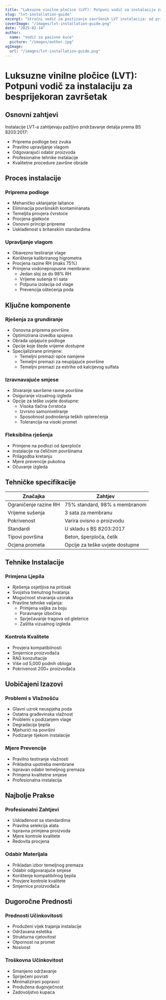 ```yaml
---
title: "Luksuzne vinilne pločice (LVT): Potpuni vodič za instalaciju za besprijekoran završetak"
slug: "lvt-installation-guide"
excerpt: "Stručni vodič za postizanje savršenih LVT instalacija: od pripreme podloge do konačnog završetka, prema standardima BS 8203:2017 za dugotrajne rezultate."
coverImage: "/images/lvt-installation-guide.png"
date: "2025-02-14"
author:
  name: "Vodič za pasivne kuće"
  picture: "/images/author.jpg"
ogImage:
  url: "/images/lvt-installation-guide.png"
---
```


# Luksuzne vinilne pločice (LVT): Potpuni vodič za instalaciju za besprijekoran završetak

## Osnovni zahtjevi

Instalacije LVT-a zahtijevaju pažljivo pridržavanje detalja prema BS 8203:2017:

- Priprema podloge bez zvuka
- Pravilno upravljanje vlagom
- Odgovarajući odabir proizvoda
- Profesionalne tehnike instalacije
- Kvalitetne procedure završne obrade

## Proces instalacije

### Priprema podloge
- Mehaničko uklanjanje laitance
- Eliminacija površinskih kontaminanata
- Temeljita provjera čvrstoće
- Procjena glatkoće
- Osnovni principi pripreme
- Usklađenost s britanskim standardima

### Upravljanje vlagom
- Obavezno testiranje vlage
- Korištenje kalibriranog higrometra
- Procjena razine RH (maks 75%)
- Primjena vodonepropusne membrane:
  - Jedan sloj za do 98% RH
  - Vrijeme sušenja tri sata
  - Potpuna izolacija od vlage
  - Prevencija oštećenja poda

## Ključne komponente

### Rješenja za grundiranje
- Osnovna priprema površine
- Optimizirana izvedba spojeva
- Obrada upijajuće podloge
- Opcije koje štede vrijeme dostupne
- Specijalizirane primjene:
  - Temeljni premazi opće namjene
  - Temeljni premazi za neupijajuće površine
  - Temeljni premazi za estrihe od kalcijevog sulfata

### Izravnavajuće smjese
- Stvaranje savršene ravne površine
- Osiguranje vizualnog izgleda
- Opcije za teške uvjete dostupne:
  - Visoka tlačna čvrstoća
  - Izvrsno samoniveliranje
  - Sposobnost podnošenja teških opterećenja
  - Tolerancija na visoki promet

### Fleksibilna rješenja
- Primjene na podlozi od šperploče
- Instalacije na čeličnim površinama
- Prilagodba kretanju
- Mjere prevencije pukotina
- Očuvanje izgleda

## Tehničke specifikacije

| Značajka | Zahtjev |
|-----------|---------|
| Ograničenje razine RH | 75% standard, 98% s membranom |
| Vrijeme sušenja | 3 sata za membranu |
| Pokrivenost | Varira ovisno o proizvodu |
| Standardi | U skladu s BS 8203:2017 |
| Tipovi površina | Beton, šperploča, čelik |
| Ocjena prometa | Opcije za teške uvjete dostupne |

## Tehnike Instalacije

### Primjena Ljepila
- Rješenja osjetljiva na pritisak
- Svojstva trenutnog hvatanja
- Mogućnost stvaranja uzoraka
- Pravilne tehnike valjanja:
  - Primjena valjka za boju
  - Poravnanje izbočina
  - Sprječavanje tragova od gleterice
  - Zaštita vizualnog izgleda

### Kontrola Kvalitete
- Provjera kompatibilnosti
- Smjernice proizvođača
- RAG konzultacije
- Više od 5,000 podnih obloga
- Pokrivenost 200+ proizvođača

## Uobičajeni Izazovi

### Problemi s Vlažnošću
- Glavni uzrok neuspjeha poda
- Ostatna građevinska vlažnost
- Problemi s podizanjem vlage
- Degradacija ljepila
- Mjehurići na površini
- Podizanje tijekom instalacije

### Mjere Prevencije
- Pravilno testiranje vlažnosti
- Prikladna upotreba membrane
- Ispravan odabir temeljnog premaza
- Primjena kvalitetne smjese
- Profesionalna instalacija

## Najbolje Prakse

### Profesionalni Zahtjevi
- Usklađenost sa standardima
- Pravilna selekcija alata
- Ispravna primjena proizvoda
- Mjere kontrole kvalitete
- Redovita procjena

### Odabir Materijala
- Prikladan izbor temeljnog premaza
- Odabir odgovarajuće smjese
- Korištenje kompatibilnog ljepila
- Provjere kontrole kvalitete
- Smjernice proizvođača

## Dugoročne Prednosti

### Prednosti Učinkovitosti
- Produženi vijek trajanja instalacije
- Održavana estetika
- Strukturna cjelovitost
- Otpornost na promet
- Nosivost

### Troškovna Učinkovitost
- Smanjeno održavanje
- Spriječeni povrati
- Minimalizirani popravci
- Produžena dugovječnost
- Zadovoljstvo kupaca